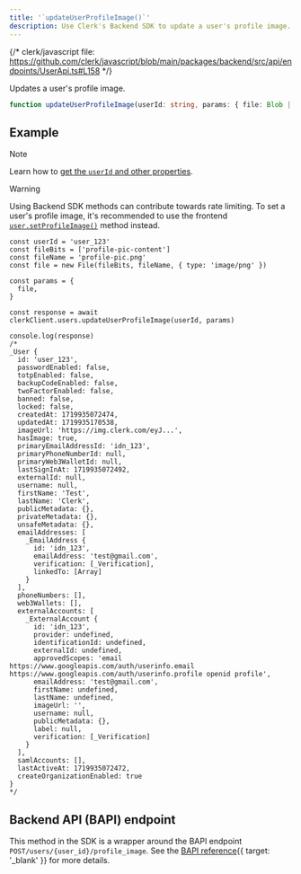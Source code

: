```yaml
---
title: '`updateUserProfileImage()`'
description: Use Clerk's Backend SDK to update a user's profile image.
---
```


{/* clerk/javascript file: https://github.com/clerk/javascript/blob/main/packages/backend/src/api/endpoints/UserApi.ts#L158 */}

Updates a user's profile image.

```ts
function updateUserProfileImage(userId: string, params: { file: Blob | File }): Promise<User>
```

## Example

> [!NOTE]
> Learn how to [get the `userId` and other properties](/docs/references/backend/overview#get-the-user-id-and-other-properties).

> [!WARNING]
> Using Backend SDK methods can contribute towards rate limiting. To set a user's profile image, it's recommended to use the frontend [`user.setProfileImage()`](/docs/references/javascript/user/user#set-profile-image) method instead.

```tsx
const userId = 'user_123'
const fileBits = ['profile-pic-content']
const fileName = 'profile-pic.png'
const file = new File(fileBits, fileName, { type: 'image/png' })

const params = {
  file,
}

const response = await clerkClient.users.updateUserProfileImage(userId, params)

console.log(response)
/*
_User {
  id: 'user_123',
  passwordEnabled: false,
  totpEnabled: false,
  backupCodeEnabled: false,
  twoFactorEnabled: false,
  banned: false,
  locked: false,
  createdAt: 1719935072474,
  updatedAt: 1719935170538,
  imageUrl: 'https://img.clerk.com/eyJ...',
  hasImage: true,
  primaryEmailAddressId: 'idn_123',
  primaryPhoneNumberId: null,
  primaryWeb3WalletId: null,
  lastSignInAt: 1719935072492,
  externalId: null,
  username: null,
  firstName: 'Test',
  lastName: 'Clerk',
  publicMetadata: {},
  privateMetadata: {},
  unsafeMetadata: {},
  emailAddresses: [
    _EmailAddress {
      id: 'idn_123',
      emailAddress: 'test@gmail.com',
      verification: [_Verification],
      linkedTo: [Array]
    }
  ],
  phoneNumbers: [],
  web3Wallets: [],
  externalAccounts: [
    _ExternalAccount {
      id: 'idn_123',
      provider: undefined,
      identificationId: undefined,
      externalId: undefined,
      approvedScopes: 'email https://www.googleapis.com/auth/userinfo.email https://www.googleapis.com/auth/userinfo.profile openid profile',
      emailAddress: 'test@gmail.com',
      firstName: undefined,
      lastName: undefined,
      imageUrl: '',
      username: null,
      publicMetadata: {},
      label: null,
      verification: [_Verification]
    }
  ],
  samlAccounts: [],
  lastActiveAt: 1719935072472,
  createOrganizationEnabled: true
}
*/
```

## Backend API (BAPI) endpoint

This method in the SDK is a wrapper around the BAPI endpoint `POST/users/{user_id}/profile_image`. See the [BAPI reference](/docs/reference/backend-api/tag/Users#operation/SetUserProfileImage){{ target: '_blank' }} for more details.
